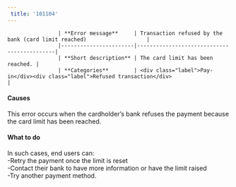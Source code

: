 ```yaml
---  
 title: '101104'  
---  
```



                    | **Error message**     | Transaction refused by the bank (card limit reached)                   |
                    |-----------------------|--------------------------------------------|
                    | **Short description** | The card limit has been reached. |
                    | **Categories**        | <div class="label">Pay-in</div><div class="label">Refused transaction</div>                         |
                  

#### Causes  

This error occurs when the cardholder’s bank refuses the payment because the card limit has been reached.  

#### What to do  

In such cases, end users can:  
-Retry the payment once the limit is reset  
-Contact their bank to have more information or have the limit raised  
-Try another payment method.
